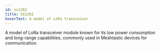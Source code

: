 ```yaml
---
id: sx1262
title: SX1262
hoverText: A model of LoRa transceiver
---
```


A model of LoRa transceiver module known for its low power consumption and long-range capabilities, commonly used in Meshtastic devices for communication.
